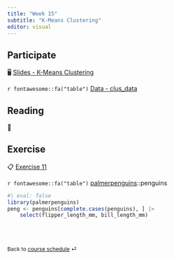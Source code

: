 ```yaml
---
title: "Week 15"
subtitle: "K-Means Clustering"
editor: visual
---
```


::: callout-important
:::

## Participate

🖥️ [Slides - K-Means Clustering](slides/20-kmeans.html)

`r fontawesome::fa("table")` [Data - clus_data](/slides/data/clus_data.csv)

## Reading

📖

## Exercise

📋 [Exercise 11](/exercise/ex-11-logistic.html)

`r fontawesome::fa("table")` [palmerpenguins](https://allisonhorst.github.io/palmerpenguins/)::penguins

```r
#| eval: false
library(palmerpenguins)
peng <- penguins[complete.cases(penguins), ] |> 
    select(flipper_length_mm, bill_length_mm)
```

<br><br>

::: {style="font-size: 0.875em;"}
Back to [course schedule](/ "Course schedule") ⏎
:::
